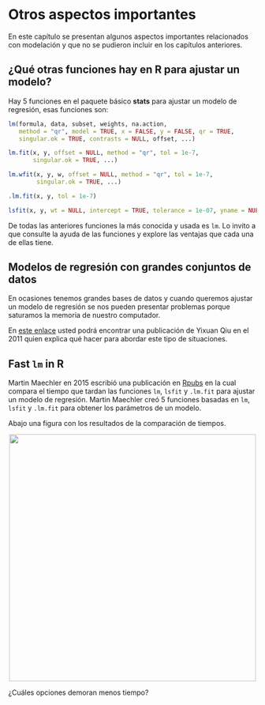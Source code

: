 # Otros aspectos importantes {#important}
En este capítulo se presentan algunos aspectos importantes relacionados con modelación y que no se pudieron incluir en los capítulos anteriores.

## ¿Qué otras funciones hay en R para ajustar un modelo? {-}
Hay 5 funciones en el paquete básico __stats__ para ajustar un modelo de regresión, esas funciones son:

```r
lm(formula, data, subset, weights, na.action,
   method = "qr", model = TRUE, x = FALSE, y = FALSE, qr = TRUE,
   singular.ok = TRUE, contrasts = NULL, offset, ...)

lm.fit(x, y, offset = NULL, method = "qr", tol = 1e-7,
       singular.ok = TRUE, ...)

lm.wfit(x, y, w, offset = NULL, method = "qr", tol = 1e-7,
        singular.ok = TRUE, ...)

.lm.fit(x, y, tol = 1e-7)

lsfit(x, y, wt = NULL, intercept = TRUE, tolerance = 1e-07, yname = NULL)
```

De todas las anteriores funciones la más conocida y usada es `lm`. Lo invito a que consulte la ayuda de las funciones y explore las ventajas que cada una de ellas tiene.

## Modelos de regresión con grandes conjuntos de datos {-}
En ocasiones tenemos grandes bases de datos y cuando queremos ajustar un modelo de regresión se nos pueden presentar problemas porque saturamos la memoria de nuestro computador.

En [este enlace](https://statr.me/2011/10/large-regression/) usted podrá encontrar una publicación de Yixuan Qiu en el 2011 quien explica qué hacer para abordar este tipo de situaciones.

## Fast `lm` in R {-}
Martin Maechler en 2015 escribió una publicación en [Rpubs](https://rpubs.com/maechler/fast_lm) en la cual compara el tiempo que tardan las funciones `lm`, `lsfit` y `.lm.fit` para ajustar un modelo de regresión. Martin Maechler creó 5 funciones basadas en `lm`, `lsfit` y `.lm.fit` para obtener los parámetros de un modelo.

Abajo una figura con los resultados de la comparación de tiempos.

<p align="center">
  <img src="images/comparing_lm_fits.png" width="500">
</p>

¿Cuáles opciones demoran menos tiempo? 

